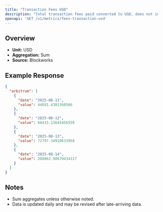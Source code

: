 ```yaml
---
title: "Transaction Fees USD"
description: "Total transaction fees paid converted to USD, does not include out-of-protocol tips or additional sources of revenue"
openapi: 'GET /v1/metrics/fees-transaction-usd'
---
```


## Overview

- **Unit:** USD
- **Aggregation:** Sum
- **Source:** Blockworks

## Example Response

```json
{
  "arbitrum": [
    {
      "date": "2025-08-11",
      "value": 44691.4381360566
    },
    {
      "date": "2025-08-12",
      "value": 66433.13645456558
    },
    {
      "date": "2025-08-13",
      "value": 72797.34910633958
    },
    {
      "date": "2025-08-14",
      "value": 208062.90679434317
    }
  ]
}
```

## Notes
- Sum aggregates unless otherwise noted.
- Data is updated daily and may be revised after late-arriving data.
